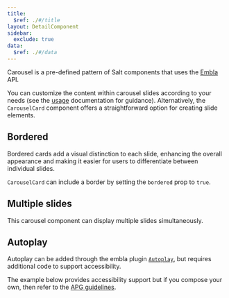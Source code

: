```yaml
---
title:
  $ref: ./#/title
layout: DetailComponent
sidebar:
  exclude: true
data:
  $ref: ./#/data
---
```


Carousel is a pre-defined pattern of Salt components that uses the [Embla](https://www.embla-carousel.com/) API.

You can customize the content within carousel slides according to your needs (see the [usage](./usage) documentation for guidance).
Alternatively, the `CarouselCard` component offers a straightforward option for creating slide elements.

<LivePreview componentName="carousel" exampleName="Card" />

## Bordered

Bordered cards add a visual distinction to each slide, enhancing the overall appearance and making it easier for users to differentiate between individual slides.

`CarouselCard` can include a border by setting the `bordered` prop to `true`.

<LivePreview componentName="carousel" exampleName="BorderedCard" />

## Multiple slides

This carousel component can display multiple slides simultaneously.

<LivePreview componentName="carousel" exampleName="MultipleSlides" />

## Autoplay

Autoplay can be added through the embla plugin [`Autoplay`](https://www.embla-carousel.com/plugins/autoplay/), but requires additional code to support accessibility.

The example below provides accessibility support but if you compose your own, then refer to the [APG guidelines](https://www.w3.org/WAI/ARIA/apg/patterns/carousel/).

<LivePreview componentName="carousel" exampleName="Autoplay" />
